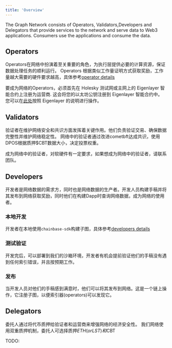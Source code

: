 ```yaml
---
title: 'Overview'
---
```



The Graph Network consists of Operators, Validators,Developers and Delegators that provide services to the network and serve data to Web3 applications. Consumers use the applications and consume the data.



## Operators

Operators在网络中扮演着至关重要的角色，为执行层提供必要的计算资源，保证数据处理任务的顺利运行。
Operators 根据类似工作量证明方式获取奖励，工作量越大需要的硬件要求越高，具体参考[operator details](xxx)

要成为网络的Operators，必须首先在 Holesky 测试网或主网上的 Eigenlayer 智能合约上注册为运营商.
这会将您的以太坊公钥注册到 Eigenlayer 智能合约中。您可以在[此处](https://docs.eigenlayer.xyz/eigenlayer/operator-guides/operator-installation)按照 Eigenlayer 的说明进行操作。

## Validators

验证者在维护网络安全和共识方面发挥着关键作用。他们负责验证交易、确保数据完整性并维护网络稳定性。
网络中的验证者通过改进cometbft达成共识，使用DPOS根据质押$CBT数据大小，决定投票权重。

成为网络中的验证者，对软硬件有一定要求，如果想成为网络中的验证者，请联系团队。

## Developers

开发者是网络数据的需求方，同时也是网络数据的生产者。开发人员构建手稿并将其发布到网络获取奖励，同时他们在构建Dapp时查询网络数据，成为网络的使用者。

### 本地开发

开发者在本地使用`chainbase-sdk`构建子图，具体参考[developers details](xxx)

### 测试验证

开发完后，可以部署到我们的沙箱环境，开发者有机会提前验证他们的手稿没有遇到任何索引错误，并且按预期工作。

### 发布

当开发人员对他们的手稿感到满意时，他们可以将其发布到网络。这是一个链上操作，它注册子图，以便索引器(operators)可以发现它。


## Delegators
委托人通过将代币质押给验证者和运营商来增强网络的经济安全性。
我们网络使用双重质押机制，委托人可选择质押$ETH(or LST) 和$CBT

TODO:

